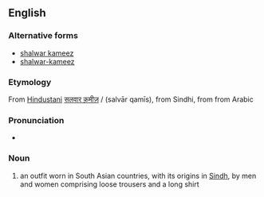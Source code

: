 ==English==
{{wikipedia|salwar kameez}}

===Alternative forms===
* [[shalwar kameez]]
* [[shalwar-kameez]]

===Etymology===
From [[Hindustani]] [[सलवार क़मीज़]] / {{fa-Arab|[[سلوار قمیص]]}} (salvār qamīs), from Sindhi, from {{fa-Arab|[[قمیص]]}} from Arabic

===Pronunciation===
* {{IPA|/ˈsʌlvɒː kəˈmiːs/}}

===Noun===
{{en-noun|sg=[[salwar]] [[kameez]]|salwar kameezes}}

# an outfit worn in South Asian countries, with its origins in [[Sindh]], by men and women comprising loose trousers and a long shirt